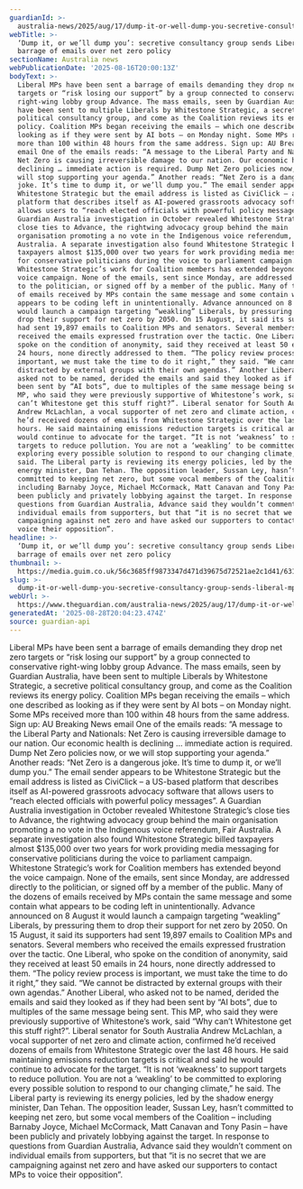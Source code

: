 ```yaml
---
guardianId: >-
  australia-news/2025/aug/17/dump-it-or-well-dump-you-secretive-consultancy-group-sends-liberal-mps-barrage-of-emails-over-net-zero-policy-ntwnfb
webTitle: >-
  ‘Dump it, or we’ll dump you’: secretive consultancy group sends Liberal MPs
  barrage of emails over net zero policy
sectionName: Australia news
webPublicationDate: '2025-08-16T20:00:13Z'
bodyText: >-
  Liberal MPs have been sent a barrage of emails demanding they drop net zero
  targets or “risk losing our support” by a group connected to conservative
  right-wing lobby group Advance. The mass emails, seen by Guardian Australia,
  have been sent to multiple Liberals by Whitestone Strategic, a secretive
  political consultancy group, and come as the Coalition reviews its energy
  policy. Coalition MPs began receiving the emails – which one described as
  looking as if they were sent by AI bots – on Monday night. Some MPs received
  more than 100 within 48 hours from the same address. Sign up: AU Breaking News
  email One of the emails reads: “A message to the Liberal Party and Nationals:
  Net Zero is causing irreversible damage to our nation. Our economic health is
  declining … immediate action is required. Dump Net Zero policies now, or we
  will stop supporting your agenda.” Another reads: “Net Zero is a dangerous
  joke. It’s time to dump it, or we’ll dump you.” The email sender appears to be
  Whitestone Strategic but the email address is listed as CiviClick – a US-based
  platform that describes itself as AI-powered grassroots advocacy software that
  allows users to “reach elected officials with powerful policy messages”. A
  Guardian Australia investigation in October revealed Whitestone Strategic’s
  close ties to Advance, the rightwing advocacy group behind the main
  organisation promoting a no vote in the Indigenous voice referendum, Fair
  Australia. A separate investigation also found Whitestone Strategic billed
  taxpayers almost $135,000 over two years for work providing media messaging
  for conservative politicians during the voice to parliament campaign.
  Whitestone Strategic’s work for Coalition members has extended beyond the
  voice campaign. None of the emails, sent since Monday, are addressed directly
  to the politician, or signed off by a member of the public. Many of the dozens
  of emails received by MPs contain the same message and some contain what
  appears to be coding left in unintentionally. Advance announced on 8 August it
  would launch a campaign targeting “weakling” Liberals, by pressuring them to
  drop their support for net zero by 2050. On 15 August, it said its supporters
  had sent 19,897 emails to Coalition MPs and senators. Several members who
  received the emails expressed frustration over the tactic. One Liberal, who
  spoke on the condition of anonymity, said they received at least 50 emails in
  24 hours, none directly addressed to them. “The policy review process is
  important, we must take the time to do it right,” they said. “We cannot be
  distracted by external groups with their own agendas.” Another Liberal, who
  asked not to be named, derided the emails and said they looked as if they had
  been sent by “AI bots”, due to multiples of the same message being sent. This
  MP, who said they were previously supportive of Whitestone’s work, said “Why
  can’t Whitestone get this stuff right?”. Liberal senator for South Australia
  Andrew McLachlan, a vocal supporter of net zero and climate action, confirmed
  he’d received dozens of emails from Whitestone Strategic over the last 48
  hours. He said maintaining emissions reduction targets is critical and said he
  would continue to advocate for the target. “It is not ‘weakness’ to support
  targets to reduce pollution. You are not a ‘weakling’ to be committed to
  exploring every possible solution to respond to our changing climate,” he
  said. The Liberal party is reviewing its energy policies, led by the shadow
  energy minister, Dan Tehan. The opposition leader, Sussan Ley, hasn’t
  committed to keeping net zero, but some vocal members of the Coalition –
  including Barnaby Joyce, Michael McCormack, Matt Canavan and Tony Pasin – have
  been publicly and privately lobbying against the target. In response to
  questions from Guardian Australia, Advance said they wouldn’t comment on
  individual emails from supporters, but that “it is no secret that we are
  campaigning against net zero and have asked our supporters to contact MPs to
  voice their opposition”.
headline: >-
  ‘Dump it, or we’ll dump you’: secretive consultancy group sends Liberal MPs
  barrage of emails over net zero policy
thumbnail: >-
  https://media.guim.co.uk/56c3685ff9873347d471d39675d72521ae2c1d41/631_261_6553_5243/500.jpg
slug: >-
  dump-it-or-well-dump-you-secretive-consultancy-group-sends-liberal-mps-barrage-of-emails-over-net-zero-policy
webUrl: >-
  https://www.theguardian.com/australia-news/2025/aug/17/dump-it-or-well-dump-you-secretive-consultancy-group-sends-liberal-mps-barrage-of-emails-over-net-zero-policy-ntwnfb
generatedAt: '2025-08-28T20:04:23.474Z'
source: guardian-api
---
```

Liberal MPs have been sent a barrage of emails demanding they drop net zero targets or “risk losing our support” by a group connected to conservative right-wing lobby group Advance. The mass emails, seen by Guardian Australia, have been sent to multiple Liberals by Whitestone Strategic, a secretive political consultancy group, and come as the Coalition reviews its energy policy. Coalition MPs began receiving the emails – which one described as looking as if they were sent by AI bots – on Monday night. Some MPs received more than 100 within 48 hours from the same address. Sign up: AU Breaking News email One of the emails reads: “A message to the Liberal Party and Nationals: Net Zero is causing irreversible damage to our nation. Our economic health is declining … immediate action is required. Dump Net Zero policies now, or we will stop supporting your agenda.” Another reads: “Net Zero is a dangerous joke. It’s time to dump it, or we’ll dump you.” The email sender appears to be Whitestone Strategic but the email address is listed as CiviClick – a US-based platform that describes itself as AI-powered grassroots advocacy software that allows users to “reach elected officials with powerful policy messages”. A Guardian Australia investigation in October revealed Whitestone Strategic’s close ties to Advance, the rightwing advocacy group behind the main organisation promoting a no vote in the Indigenous voice referendum, Fair Australia. A separate investigation also found Whitestone Strategic billed taxpayers almost $135,000 over two years for work providing media messaging for conservative politicians during the voice to parliament campaign. Whitestone Strategic’s work for Coalition members has extended beyond the voice campaign. None of the emails, sent since Monday, are addressed directly to the politician, or signed off by a member of the public. Many of the dozens of emails received by MPs contain the same message and some contain what appears to be coding left in unintentionally. Advance announced on 8 August it would launch a campaign targeting “weakling” Liberals, by pressuring them to drop their support for net zero by 2050. On 15 August, it said its supporters had sent 19,897 emails to Coalition MPs and senators. Several members who received the emails expressed frustration over the tactic. One Liberal, who spoke on the condition of anonymity, said they received at least 50 emails in 24 hours, none directly addressed to them. “The policy review process is important, we must take the time to do it right,” they said. “We cannot be distracted by external groups with their own agendas.” Another Liberal, who asked not to be named, derided the emails and said they looked as if they had been sent by “AI bots”, due to multiples of the same message being sent. This MP, who said they were previously supportive of Whitestone’s work, said “Why can’t Whitestone get this stuff right?”. Liberal senator for South Australia Andrew McLachlan, a vocal supporter of net zero and climate action, confirmed he’d received dozens of emails from Whitestone Strategic over the last 48 hours. He said maintaining emissions reduction targets is critical and said he would continue to advocate for the target. “It is not ‘weakness’ to support targets to reduce pollution. You are not a ‘weakling’ to be committed to exploring every possible solution to respond to our changing climate,” he said. The Liberal party is reviewing its energy policies, led by the shadow energy minister, Dan Tehan. The opposition leader, Sussan Ley, hasn’t committed to keeping net zero, but some vocal members of the Coalition – including Barnaby Joyce, Michael McCormack, Matt Canavan and Tony Pasin – have been publicly and privately lobbying against the target. In response to questions from Guardian Australia, Advance said they wouldn’t comment on individual emails from supporters, but that “it is no secret that we are campaigning against net zero and have asked our supporters to contact MPs to voice their opposition”.
